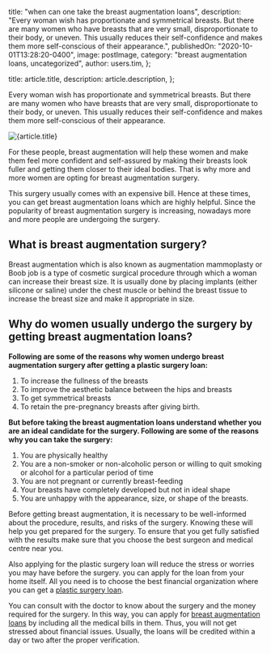 
  title: "when can one take the breast augmentation loans",
  description:
    "Every woman wish has proportionate and symmetrical breasts. But there are many women who have breasts that are very small, disproportionate to their body, or uneven. This usually reduces their self-confidence and makes them more self-conscious of their appearance.",
  publishedOn: "2020-10-01T13:28:20-0400",
  image: postImage,
  category: "breast augmentation loans, uncategorized",
  author: users.tim,
};

  title: article.title,
  description: article.description,
};


Every woman wish has proportionate and symmetrical breasts. But there are many women who have breasts that are very small, disproportionate to their body, or uneven. This usually reduces their self-confidence and makes them more self-conscious of their appearance.

<Image src={postImage} alt={article.title} />

For these people, breast augmentation will help these women and make them feel more confident and self-assured by making their breasts look fuller and getting them closer to their ideal bodies. That is why more and more women are opting for breast augmentation surgery.

This surgery usually comes with an expensive bill. Hence at these times, you can get breast augmentation loans which are highly helpful. Since the popularity of breast augmentation surgery is increasing, nowadays more and more people are undergoing the surgery.

## What is breast augmentation surgery?

Breast augmentation which is also known as augmentation mammoplasty or Boob job is a type of cosmetic surgical procedure through which a woman can increase their breast size. It is usually done by placing implants (either silicone or saline) under the chest muscle or behind the breast tissue to increase the breast size and make it appropriate in size.

## Why do women usually undergo the surgery by getting breast augmentation loans?

**Following are some of the reasons why women undergo breast augmentation surgery after getting a plastic surgery loan:**

1.  To increase the fullness of the breasts
2.  To improve the aesthetic balance between the hips and breasts
3.  To get symmetrical breasts
4.  To retain the pre-pregnancy breasts after giving birth.

**But before taking the breast augmentation loans understand whether you are an ideal candidate for the surgery. Following are some of the reasons why you can take the surgery:**

1. You are physically healthy
2. You are a non-smoker or non-alcoholic person or willing to quit smoking or alcohol for a particular period of time
3. You are not pregnant or currently breast-feeding
4. Your breasts have completely developed but not in ideal shape
5. You are unhappy with the appearance, size, or shape of the breasts.

Before getting breast augmentation, it is necessary to be well-informed about the procedure, results, and risks of the surgery. Knowing these will help you get prepared for the surgery. To ensure that you get fully satisfied with the results make sure that you choose the best surgeon and medical centre near you.

Also applying for the plastic surgery loan will reduce the stress or worries you may have before the surgery. you can apply for the loan from your home itself. All you need is to choose the best financial organization where you can get a [plastic surgery loan](https://medical.tlc.com.au/plastic-surgery/).

You can consult with the doctor to know about the surgery and the money required for the surgery. In this way, you can apply for [breast augmentation loans](https://tlc.com.au/why-do-you-need-breast-augmentation-loans/) by including all the medical bills in them. Thus, you will not get stressed about financial issues. Usually, the loans will be credited within a day or two after the proper verification.
